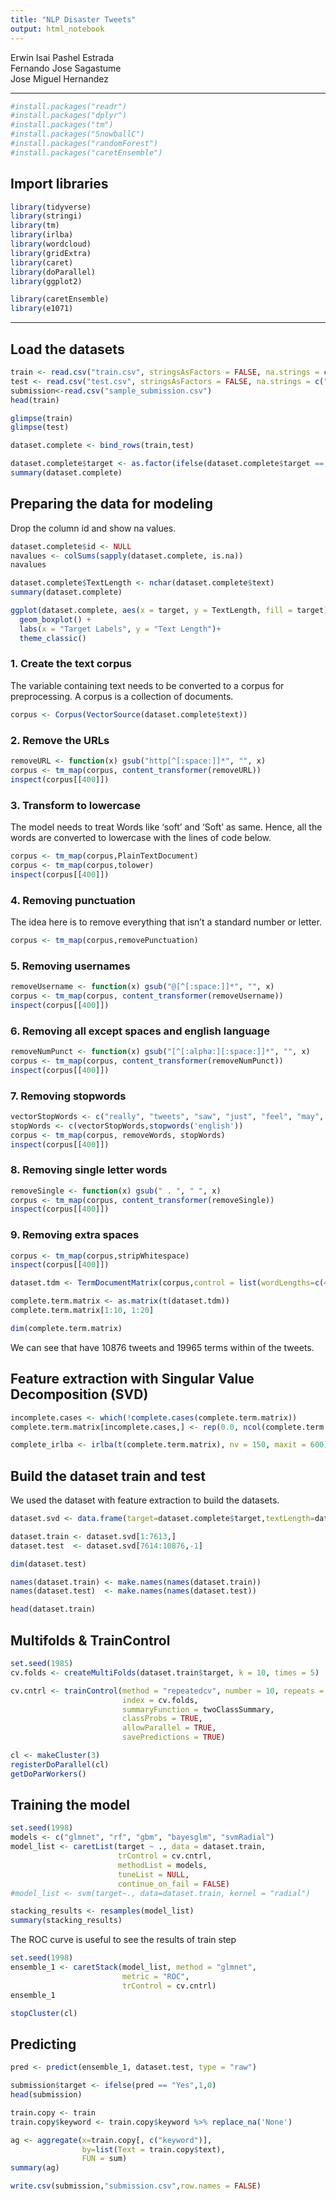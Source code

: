 ```yaml
---
title: "NLP Disaster Tweets"
output: html_notebook
---
```

Erwin Isai Pashel Estrada   
Fernando Jose Sagastume   
Jose Miguel Hernandez   

***   

```r
#install.packages("readr")
#install.packages("dplyr")
#install.packages("tm")
#install.packages("SnowballC")
#install.packages("randomForest")
#install.packages("caretEnsemble")
```


## Import libraries
```r
library(tidyverse)
library(stringi)
library(tm)
library(irlba)
library(wordcloud)
library(gridExtra)
library(caret)
library(doParallel)
library(ggplot2)

library(caretEnsemble)
library(e1071)
```
***   

## Load the datasets
```r
train <- read.csv("train.csv", stringsAsFactors = FALSE, na.strings = c(""))
test <- read.csv("test.csv", stringsAsFactors = FALSE, na.strings = c(""))
submission<-read.csv("sample_submission.csv")
head(train)
```

```r
glimpse(train)
glimpse(test)
```


```r
dataset.complete <- bind_rows(train,test)
```

```r
dataset.complete$target <- as.factor(ifelse(dataset.complete$target == 1,"Yes","No"))
summary(dataset.complete)
```



## Preparing the data for modeling
   
Drop the column id and show na values.
```r
dataset.complete$id <- NULL
navalues <- colSums(sapply(dataset.complete, is.na))
navalues
```
```r
dataset.complete$TextLength <- nchar(dataset.complete$text)
summary(dataset.complete)
```


```r
ggplot(dataset.complete, aes(x = target, y = TextLength, fill = target))+
  geom_boxplot() +
  labs(x = "Target Labels", y = "Text Length")+
  theme_classic()
```


### **1. Create the text corpus**  
The variable containing text needs to be converted to a corpus for preprocessing. A corpus is a collection of documents.
```r
corpus <- Corpus(VectorSource(dataset.complete$text))
```

### **2. Remove the URLs**
```r
removeURL <- function(x) gsub("http[^[:space:]]*", "", x)  
corpus <- tm_map(corpus, content_transformer(removeURL))
inspect(corpus[[400]])
```

### **3. Transform to lowercase**
The model needs to treat Words like 'soft' and 'Soft' as same. Hence, all the words are converted to lowercase with the lines of code below.
```r
corpus <- tm_map(corpus,PlainTextDocument)
corpus <- tm_map(corpus,tolower)
inspect(corpus[[400]])
```

### **4. Removing punctuation**
The idea here is to remove everything that isn't a standard number or letter.
```r
corpus <- tm_map(corpus,removePunctuation)
```

### **5. Removing usernames**
```r
removeUsername <- function(x) gsub("@[^[:space:]]*", "", x)  
corpus <- tm_map(corpus, content_transformer(removeUsername))
inspect(corpus[[400]])
```

### **6. Removing all except spaces and english language**
```r
removeNumPunct <- function(x) gsub("[^[:alpha:][:space:]]*", "", x)   
corpus <- tm_map(corpus, content_transformer(removeNumPunct))
inspect(corpus[[400]])
```

### **7. Removing stopwords**
```r
vectorStopWords <- c("really", "tweets", "saw", "just", "feel", "may", "us", "rt", "every", "one", "amp", "like", "will", "got", "new", "can", "still", "back", "top", "much", "near", "im", "see", "via", "get", "now", "come", "oil", "let", "god", "want", "pm", "last", "hope", "since", "everyone", "food", "content", "always", "th", "full", "found", "dont", "look", "cant", "mh", "lol", "set", "old", "service", "city", "home", "live", "night", "news", "say", "video", "people", "ill", "way",  "please", "years", "take", "homes", "read", "man", "next", "cross", "boy", "bad", "ass")
stopWords <- c(vectorStopWords,stopwords('english'))
corpus <- tm_map(corpus, removeWords, stopWords) 
inspect(corpus[[400]])
```

### **8. Removing single letter words**
```r
removeSingle <- function(x) gsub(" . ", " ", x)   
corpus <- tm_map(corpus, content_transformer(removeSingle))
inspect(corpus[[400]])
```

### **9. Removing extra spaces**
```r
corpus <- tm_map(corpus,stripWhitespace)
inspect(corpus[[400]])
```

```r
dataset.tdm <- TermDocumentMatrix(corpus,control = list(wordLengths=c(4,Inf)))
```

```r
complete.term.matrix <- as.matrix(t(dataset.tdm))
complete.term.matrix[1:10, 1:20]
```


```r
dim(complete.term.matrix)
```
We can see that have 10876 tweets and 19965 terms within of the tweets.

## Feature extraction with **Singular Value Decomposition (SVD)**

```r
incomplete.cases <- which(!complete.cases(complete.term.matrix))
complete.term.matrix[incomplete.cases,] <- rep(0.0, ncol(complete.term.matrix))
```

```r
complete_irlba <- irlba(t(complete.term.matrix), nv = 150, maxit = 600)
```

## Build the dataset train and test
We used the dataset with feature extraction to build the datasets.
```r
dataset.svd <- data.frame(target=dataset.complete$target,textLength=dataset.complete$TextLength,complete_irlba$v)

dataset.train <- dataset.svd[1:7613,]
dataset.test  <- dataset.svd[7614:10876,-1]

dim(dataset.test)
```

```r
names(dataset.train) <- make.names(names(dataset.train))
names(dataset.test)  <- make.names(names(dataset.test))
```


```r
head(dataset.train)
```


## Multifolds & TrainControl
```r
set.seed(1985)
cv.folds <- createMultiFolds(dataset.train$target, k = 10, times = 5)
```

```r
cv.cntrl <- trainControl(method = "repeatedcv", number = 10, repeats = 10, 
                         index = cv.folds, 
                         summaryFunction = twoClassSummary, 
                         classProbs = TRUE,
                         allowParallel = TRUE, 
                         savePredictions = TRUE)
```


```r
cl <- makeCluster(3)
registerDoParallel(cl)
getDoParWorkers()
```

## Training the model
```r
set.seed(1998)
models <- c("glmnet", "rf", "gbm", "bayesglm", "svmRadial")
model_list <- caretList(target ~ ., data = dataset.train,
                        trControl = cv.cntrl, 
                        methodList = models,
                        tuneList = NULL, 
                        continue_on_fail = FALSE)
#model_list <- svm(target~., data=dataset.train, kernel = "radial")
```

```r
stacking_results <- resamples(model_list)
summary(stacking_results)
```


The ROC curve is useful to see the results of train step
```r
set.seed(1998)
ensemble_1 <- caretStack(model_list, method = "glmnet",
                         metric = "ROC", 
                         trControl = cv.cntrl)
ensemble_1
```

```r
stopCluster(cl)
```

## Predicting
```r
pred <- predict(ensemble_1, dataset.test, type = "raw")
```

```r
submission$target <- ifelse(pred == "Yes",1,0)
head(submission)
```

```r
train.copy <- train
train.copy$keyword <- train.copy$keyword %>% replace_na('None')

ag <- aggregate(x=train.copy[, c("keyword")], 
                by=list(Text = train.copy$text), 
                FUN = sum)
summary(ag)
```


```r
write.csv(submission,"submission.csv",row.names = FALSE)
```


